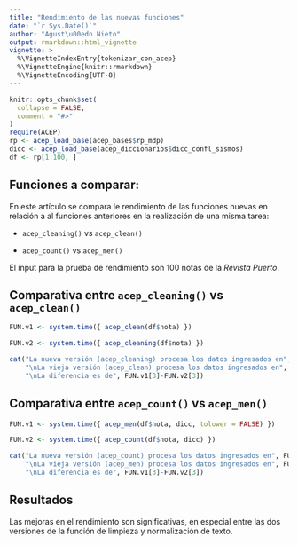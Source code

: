 ```yaml
---
title: "Rendimiento de las nuevas funciones"
date: "`r Sys.Date()`"
author: "Agust\u00edn Nieto"
output: rmarkdown::html_vignette
vignette: >
  %\VignetteIndexEntry{tokenizar_con_acep}
  %\VignetteEngine{knitr::rmarkdown}
  %\VignetteEncoding{UTF-8}
---
```


```r
knitr::opts_chunk$set(
  collapse = FALSE,
  comment = "#>"
)
require(ACEP)
rp <- acep_load_base(acep_bases$rp_mdp)
dicc <- acep_load_base(acep_diccionarios$dicc_confl_sismos)
df <- rp[1:100, ]
```

## Funciones a comparar:

En este artículo se compara le rendimiento de las funciones nuevas en relación a al funciones anteriores en la realización de una misma tarea:

- `acep_cleaning()` vs `acep_clean()`

- `acep_count()` vs `acep_men()`

El input para la prueba de rendimiento son 100 notas de la *Revista Puerto*.

## Comparativa entre `acep_cleaning()` vs `acep_clean()`

```r
FUN.v1 <- system.time({ acep_clean(df$nota) })

FUN.v2 <- system.time({ acep_cleaning(df$nota) })

cat("La nueva versión (acep_cleaning) procesa los datos ingresados en", FUN.v2[3], "segundos.", 
    "\nLa vieja versión (acep_clean) procesa los datos ingresados en", FUN.v1[3], "segundos.", 
    "\nLa diferencia es de", FUN.v1[3]-FUN.v2[3])
```

## Comparativa entre `acep_count()` vs `acep_men()`

```r
FUN.v1 <- system.time({ acep_men(df$nota, dicc, tolower = FALSE) })

FUN.v2 <- system.time({ acep_count(df$nota, dicc) })

cat("La nueva versión (acep_count) procesa los datos ingresados en", FUN.v2[3], "segundos.", 
    "\nLa vieja versión (acep_men) procesa los datos ingresados en", FUN.v1[3], "segundos.", 
    "\nLa diferencia es de", FUN.v1[3]-FUN.v2[3])
```

## Resultados

Las mejoras en el rendimiento son significativas, en especial entre las dos versiones de la función de limpieza y normalización de texto.
